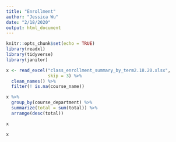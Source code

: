 ```yaml
---
title: "Enrollment"
author: "Jessica Wu"
date: "2/18/2020"
output: html_document
---
```


```r
knitr::opts_chunk$set(echo = TRUE)
library(readxl)
library(tidyverse)
library(janitor)
```

```r
x <- read_excel("class_enrollment_summary_by_term2.18.20.xlsx", 
                skip = 3) %>%
  clean_names() %>%
  filter(! is.na(course_name))

x %>%
  group_by(course_department) %>%
  summarize(total = sum(total)) %>%
  arrange(desc(total))

x

```
```r
x 
```

